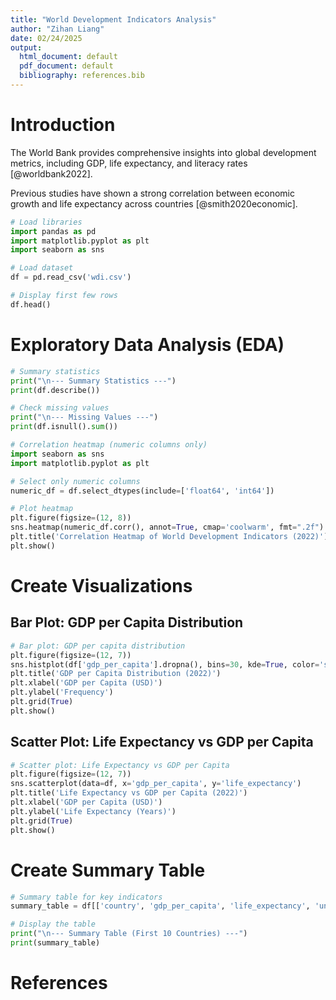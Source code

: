 ```yaml
---
title: "World Development Indicators Analysis"
author: "Zihan Liang"
date: 02/24/2025
output:
  html_document: default
  pdf_document: default
  bibliography: references.bib
---
```


# Introduction

The World Bank provides comprehensive insights into global development metrics, including GDP, life expectancy, and literacy rates [@worldbank2022].

Previous studies have shown a strong correlation between economic growth and life expectancy across countries [@smith2020economic].

```python
# Load libraries
import pandas as pd
import matplotlib.pyplot as plt
import seaborn as sns

# Load dataset
df = pd.read_csv('wdi.csv')

# Display first few rows
df.head()
```

# Exploratory Data Analysis (EDA)
```python
# Summary statistics
print("\n--- Summary Statistics ---")
print(df.describe())

# Check missing values
print("\n--- Missing Values ---")
print(df.isnull().sum())

# Correlation heatmap (numeric columns only)
import seaborn as sns
import matplotlib.pyplot as plt

# Select only numeric columns
numeric_df = df.select_dtypes(include=['float64', 'int64'])

# Plot heatmap
plt.figure(figsize=(12, 8))
sns.heatmap(numeric_df.corr(), annot=True, cmap='coolwarm', fmt=".2f")
plt.title('Correlation Heatmap of World Development Indicators (2022)')
plt.show()
```

# Create Visualizations
## Bar Plot: GDP per Capita Distribution
```python
# Bar plot: GDP per capita distribution
plt.figure(figsize=(12, 7))
sns.histplot(df['gdp_per_capita'].dropna(), bins=30, kde=True, color='skyblue')
plt.title('GDP per Capita Distribution (2022)')
plt.xlabel('GDP per Capita (USD)')
plt.ylabel('Frequency')
plt.grid(True)
plt.show()
```

## Scatter Plot: Life Expectancy vs GDP per Capita
```python
# Scatter plot: Life Expectancy vs GDP per Capita
plt.figure(figsize=(12, 7))
sns.scatterplot(data=df, x='gdp_per_capita', y='life_expectancy')
plt.title('Life Expectancy vs GDP per Capita (2022)')
plt.xlabel('GDP per Capita (USD)')
plt.ylabel('Life Expectancy (Years)')
plt.grid(True)
plt.show()
```

# Create Summary Table
```python
# Summary table for key indicators
summary_table = df[['country', 'gdp_per_capita', 'life_expectancy', 'unemployment_rate', 'inflation_rate']].head(10)

# Display the table
print("\n--- Summary Table (First 10 Countries) ---")
print(summary_table)
```

# References